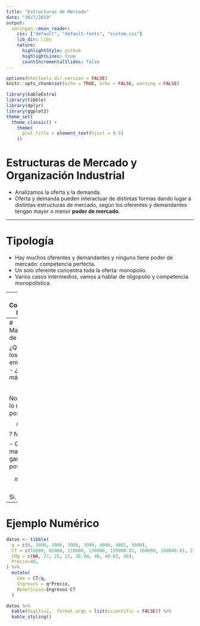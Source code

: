 ```yaml
---
title: "Estructuras de Mercado"
date: "30/7/2019"
output:
  xaringan::moon_reader:
    css: ["default", "default-fonts", "custom.css"]
    lib_dir: libs
    nature:
      highlightStyle: github
      highlightLines: true
      countIncrementalSlides: false
---
```


<style>

.center2 {
  margin: 0;
  position: absolute;
  top: 50%;
  left: 50%;
  -ms-transform: translate(-50%, -50%);
  transform: translate(-50%, -50%);
}

</style>

```r
options(htmltools.dir.version = FALSE)
knitr::opts_chunk$set(echo = TRUE, echo = FALSE, warning = FALSE)

library(kableExtra)
library(tibble)
library(dplyr)
library(ggplot2)
theme_set(
  theme_classic() + 
    theme(
      plot.title = element_text(hjust = 0.5)
    ))


```


# Estructuras de Mercado y Organización Industrial


- Analizamos la oferta y la demanda.
- Oferta y demanda pueden interactuar de distintas formas dando lugar a distintas estructuras de mercado, según los oferentes y demandantes tengan mayor o menor __poder de mercado__.


---

# Tipología

- Hay muchos oferentes y demandantes y ninguno tiene poder de mercado: competencia perfecta.
- Un solo oferente concentra toda la oferta: monopolio.
- Varios casos intermedios, vamos a hablar de oligopolio y competencia monopolística.

---
# Competencia Perfecta

Analizamos estos mercados y el comportamiento de las empresas en base a dos supuestos:

- Los actores están _atomizados_ y no concentran poder.
- Maximizan beneficios.

---
# Maximización de beneficios

¿Qué desean los empresarios? 
- ¿Vender lo más posible 
$$ max\ PY $$ No.
- ¿Gastar lo menos posible
$$ min\ C(q) $$ ? No.

- Ganar las mayores ganancias posibles. 

$$ max\ PY - C(q) $$ Si.



---

# Ejemplo Numérico

```r



datos <- tibble(
  q = c(0, 1000, 2000, 3000, 3999, 4000, 4001, 5000),
  CT = c(55000, 85000, 110000, 130000, 159960.01, 160000, 160040.01, 210000),
  CMg = c(NA, 27, 22, 21, 38.98, 40, 40.02, 60),
  Precio=40,
) %>% 
  mutate(
    Cme = CT/q,
    Ingresos = q*Precio,
    Beneficios=Ingresos-CT
  ) 

datos %>% 
  kable(digits=2,  format.args = list(scientific = FALSE)) %>%
  kable_styling()


```


